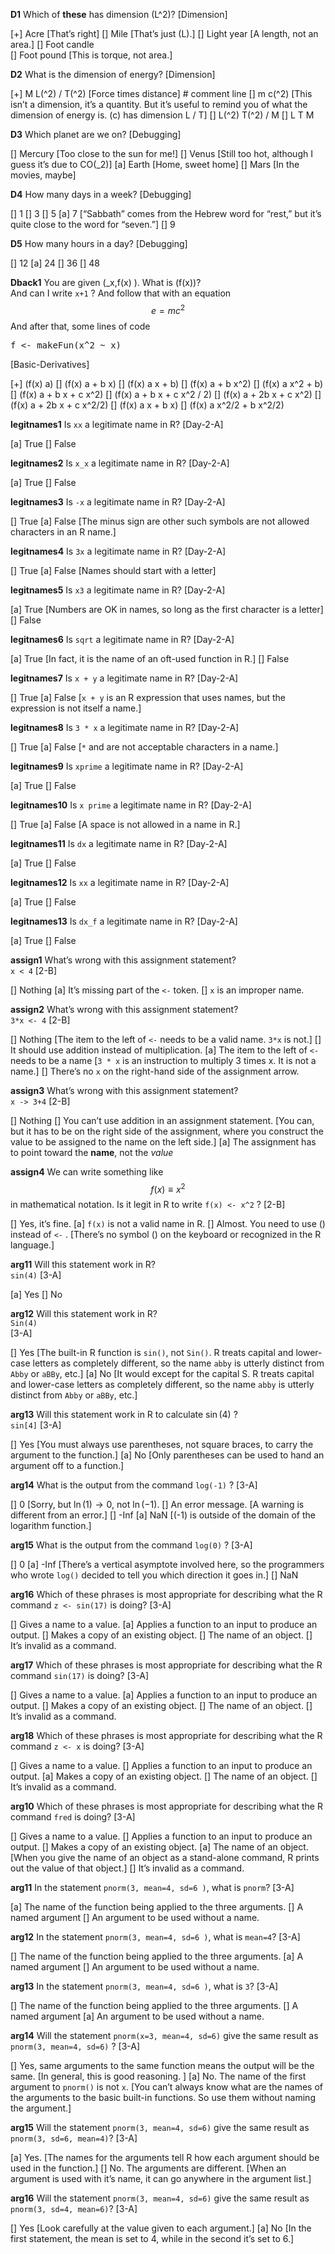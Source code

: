 **D1** Which of **these** has dimension \(L^2\)? [Dimension]

[+] Acre [That's right]
[] Mile  [That's just \(L\).]
[] Light year  [A length, not an area.]
[] Foot candle  
[] Foot pound  [This is torque, not area.]

**D2** What is the dimension of energy? [Dimension]

[+] M L\(^2\) / T\(^2\)  [Force times distance]
# comment line
[] m c\(^2\)  [This isn't a dimension, it's a quantity. But it's useful to remind you of what the dimension of energy is. \(c\) has dimension L / T]
[] L\(^2\) T\(^2\) / M 
[] L T M 

**D3** Which planet are we on? [Debugging]

[] Mercury  [Too close to the sun for me!]
[] Venus [Still too hot, although I guess it's due to CO\(_2\)]
[a] Earth [Home, sweet home]
[] Mars [In the movies, maybe]

**D4** How many days in a week? [Debugging]

[] 1 
[] 3 
[] 5 
[a] 7 ["Sabbath" comes from the Hebrew word for "rest," but it's quite close to the word for "seven."]
[] 9

**D5** How many hours in a day? [Debugging]

[] 12
[a] 24
[] 36
[] 48

**Dback1** You are given \(\partial_x\,f(x) \equiv 0\). What is \(f(x)\)? <br>And can I write `x+1` ? And follow that with an equation $$e = mc^2$$ And after that, some lines of code <br><pre>f <- makeFun(x^2 ~ x)</pre>[Basic-Derivatives]

[+] \(f(x) \equiv a\)
[] \(f(x) \equiv a + b x\)
[] \(f(x) \equiv a x + b\)
[] \(f(x) \equiv a + b x^2\)
[] \(f(x) \equiv a x^2 + b\)
[] \(f(x) \equiv a + b x + c x^2\)
[] \(f(x) \equiv a + b x + c x^2 / 2\)
[] \(f(x) \equiv a + 2b  x + c x^2\)
[] \(f(x) \equiv a + 2b x + c x^2/2\)
[] \(f(x) \equiv a x + b x\)
[] \(f(x) \equiv a x^2/2 + b x^2/2\)

**legitnames1** Is `xx` a legitimate name in R? [Day-2-A]

[a] True
[] False

**legitnames2** Is `x_x` a legitimate name in R? [Day-2-A]

[a] True
[] False

**legitnames3** Is `-x` a legitimate name in R? [Day-2-A]

[] True
[a] False [The minus sign are other such symbols are not allowed characters in an R name.]

**legitnames4** Is `3x` a legitimate name in R? [Day-2-A]

[] True
[a] False [Names should start with a letter]

**legitnames5** Is `x3` a legitimate name in R? [Day-2-A]

[a] True [Numbers are OK in names, so long as the first character is a letter]
[] False

**legitnames6** Is `sqrt` a legitimate name in R? [Day-2-A]

[a] True [In fact, it is the name of an oft-used function in R.]
[] False

**legitnames7** Is `x + y` a legitimate name in R? [Day-2-A]

[] True
[a] False [`x + y` is an R expression that uses names, but the expression is not itself a name.]

**legitnames8** Is `3 * x` a legitimate name in R? [Day-2-A]

[] True
[a] False [`*` and <space> are not acceptable characters in a name.]

**legitnames9** Is `xprime` a legitimate name in R? [Day-2-A]

[a] True
[] False

**legitnames10** Is `x prime` a legitimate name in R? [Day-2-A]

[] True
[a] False [A space is not allowed in a name in R.]

**legitnames11** Is `dx` a legitimate name in R? [Day-2-A]

[a] True
[] False

**legitnames12** Is `xx` a legitimate name in R? [Day-2-A]

[a] True
[] False

**legitnames13** Is `dx_f` a legitimate name in R? [Day-2-A]

[a] True
[] False

**assign1** What's wrong with this assignment statement?<br> `x < 4` [2-B]

[] Nothing
[a] It's missing part of the `<-` token.
[]  `x` is an improper name.

**assign2** What's wrong with this assignment statement?<br> `3*x <- 4` [2-B]

[] Nothing [The item to the left of `<-` needs to be a valid name. `3*x` is not.]
[] It should use addition instead of multiplication.
[a] The item to the left of `<-` needs to be a name [`3 * x` is an instruction to multiply 3 times x. It is not a name.]
[] There's no `x` on the right-hand side of the assignment arrow. 

**assign3** What's wrong with this assignment statement?<br> `x -> 3+4` [2-B]

[] Nothing 
[] You can't use addition in an assignment statement. [You can, but it has to be on the right side of the assignment, where you construct the value to be assigned to the name on the left side.]
[a] The assignment has to point toward the **name**, not the *value*

**assign4** We can write something like $$f(x) \equiv x^2$$ in mathematical notation. Is it legit in R to write `f(x) <- x^2` ? [2-B]

[] Yes, it's fine.
[a] `f(x)` is not a valid name in R.
[] Almost. You need to use \(\equiv\) instead of `<-` . [There's no symbol \(\equiv\) on the keyboard or recognized in the R language.]

**arg11** Will this statement work in R? <br>`sin(4)` [3-A]

[a] Yes
[] No

**arg12** Will this statement work in R? <br>`Sin(4)`</br> [3-A]

[] Yes [The built-in R function is `sin()`, not `Sin()`. R treats capital and lower-case letters as completely different, so the name `abby` is utterly distinct from `Abby` or `aBBy`, etc.]
[a] No [It would except for the capital S. R treats capital and lower-case letters as completely different, so the name `abby` is utterly distinct from `Abby` or `aBBy`, etc.]

**arg13** Will this statement work in R to calculate $\sin(4)$ ? <br> `sin[4]` [3-A]

[] Yes [You must always use parentheses, not square braces, to carry the argument to the function.]
[a] No [Only parentheses can be used to hand an argument off to a function.]

**arg14** What is the output from the command `log(-1)` ? [3-A]

[] 0 [Sorry, but $\ln(1) \rightarrow 0$, not $\ln(-1)$.
[] An error message. [A warning is different from an error.]
[] -Inf 
[a] NaN [\(-1\) is outside of the domain of the logarithm function.]

**arg15** What is the output from the command `log(0)` ? [3-A]

[] 0 
[a] -Inf [There's a vertical asymptote involved here, so the programmers who wrote `log()` decided to tell you which direction it goes in.]
[] NaN

**arg16** Which of these phrases is most appropriate for describing what the R command `z <- sin(17)` is doing?  [3-A]

[] Gives a name to a value.
[a] Applies a function to an input to produce an output.
[] Makes a copy of an existing object.
[] The name of an object.
[] It's invalid as a command.

**arg17** Which of these phrases is most appropriate for describing what the R command `sin(17)` is doing?  [3-A]

[] Gives a name to a value.
[a] Applies a function to an input to produce an output.
[] Makes a copy of an existing object.
[] The name of an object.
[] It's invalid as a command.

**arg18** Which of these phrases is most appropriate for describing what the R command `z <- x` is doing?  [3-A]

[] Gives a name to a value.
[] Applies a function to an input to produce an output.
[a] Makes a copy of an existing object.
[] The name of an object.
[] It's invalid as a command.

**arg10** Which of these phrases is most appropriate for describing what the R command `fred` is doing?  [3-A]

[] Gives a name to a value.
[] Applies a function to an input to produce an output.
[] Makes a copy of an existing object.
[a] The name of an object. [When you give the name of an object as a stand-alone command, R prints out the value of that object.]
[] It's invalid as a command.

**arg11** In the statement `pnorm(3, mean=4, sd=6 )`, what is `pnorm`?  [3-A]

[a] The name of the function being applied to the three arguments.
[] A named argument
[] An argument to be used without a name.

**arg12** In the statement `pnorm(3, mean=4, sd=6 )`, what is `mean=4`?  [3-A]

[] The name of the function being applied to the three arguments.
[a] A named argument
[] An argument to be used without a name.

**arg13** In the statement `pnorm(3, mean=4, sd=6 )`, what is `3`?  [3-A]

[] The name of the function being applied to the three arguments.
[] A named argument
[a] An argument to be used without a name.

**arg14** Will the statement `pnorm(x=3, mean=4, sd=6)` give the same result as `pnorm(3, mean=4, sd=6)` ?  [3-A]

[] Yes, same arguments to the same function means the output will be the same. [In general, this is good reasoning. ]
[a] No. The name of the first argument to `pnorm()` is not `x`. [You can't always know what are the names of the arguments to the basic built-in functions. So use them without naming the argument.]

**arg15** Will the statement `pnorm(3, mean=4, sd=6)` give the same result as `pnorm(3, sd=6, mean=4)`?  [3-A]

[a] Yes. [The names for the arguments tell R how each argument should be used in the function.]
[] No. The arguments are different. [When an argument is used with it's name, it can go anywhere in the argument list.]

**arg16** Will the statement `pnorm(3, mean=4, sd=6)` give the same result as `pnorm(3, sd=4, mean=6)`?  [3-A]

[] Yes [Look carefully at the value given to each argument.]
[a] No [In the first statement, the mean is set to 4, while in the second it's set to 6.]

